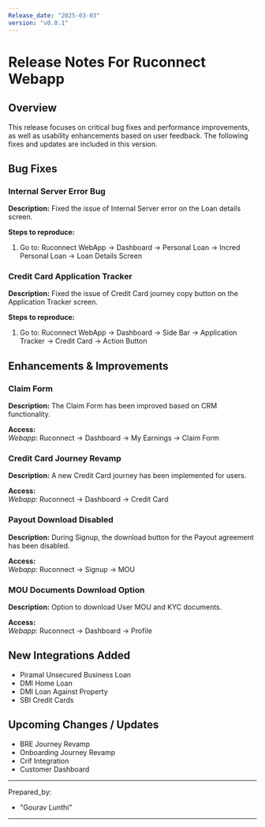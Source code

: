 ```yaml
---
Release_date: "2025-03-03"
version: "v0.0.1"
---
```


# Release Notes For Ruconnect Webapp

## Overview
This release focuses on critical bug fixes and performance improvements, as well as usability enhancements based on user feedback. The following fixes and updates are included in this version.

## Bug Fixes

### Internal Server Error Bug
**Description:** Fixed the issue of Internal Server error on the Loan details screen.

**Steps to reproduce:**
1. Go to: Ruconnect WebApp -> Dashboard -> Personal Loan -> Incred Personal Loan -> Loan Details Screen

### Credit Card Application Tracker
**Description:** Fixed the issue of Credit Card journey copy button on the Application Tracker screen.

**Steps to reproduce:**
1. Go to: Ruconnect WebApp -> Dashboard -> Side Bar -> Application Tracker -> Credit Card -> Action Button

## Enhancements & Improvements

### Claim Form
**Description:** The Claim Form has been improved based on CRM functionality.

**Access:**  
_Webapp_: Ruconnect -> Dashboard -> My Earnings -> Claim Form

### Credit Card Journey Revamp
**Description:** A new Credit Card journey has been implemented for users.

**Access:**  
_Webapp_: Ruconnect -> Dashboard -> Credit Card

### Payout Download Disabled
**Description:** During Signup, the download button for the Payout agreement has been disabled.

**Access:**  
_Webapp_: Ruconnect -> Signup -> MOU

### MOU Documents Download Option
**Description:** Option to download User MOU and KYC documents.

**Access:**  
_Webapp_: Ruconnect -> Dashboard -> Profile

## New Integrations Added
- Piramal Unsecured Business Loan
- DMI Home Loan
- DMI Loan Against Property
- SBI Credit Cards

## Upcoming Changes / Updates
- BRE Journey Revamp
- Onboarding Journey Revamp
- Crif Integration
- Customer Dashboard

---
Prepared_by:
  - "Gourav Lunthi"
---
